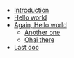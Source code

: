 - [Introduction](/)
- [Hello world](/hello-world)
- [Again, Hello world](/hello-world-2)
  - [Another one](/hello-world-3)
  - [Ohai there](/hello-world-4)
- [Last doc](/hello-world-5)
